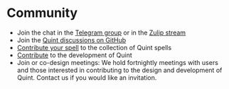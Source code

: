 # Community
- Join the chat in the [Telegram group](https://t.me/quint_lang) or in the [Zulip stream](https://informal-systems.zulipchat.com/#narrow/stream/378959-quint)
- Join the [Quint discussions on GitHub](https://github.com/informalsystems/quint/discussions)
- [Contribute your spell](https://github.com/informalsystems/quint/tree/main/examples/spells/contribute-your-spell.md) to the collection of Quint spells
- [Contribute](https://github.com/informalsystems/quint/tree/main/CONTRIBUTING.md) to the development of Quint
- Join or co-design meetings: We hold fortnightly meetings with users and those
  interested in contributing to the design and development of Quint. Contact us if
  you would like an invitation.
